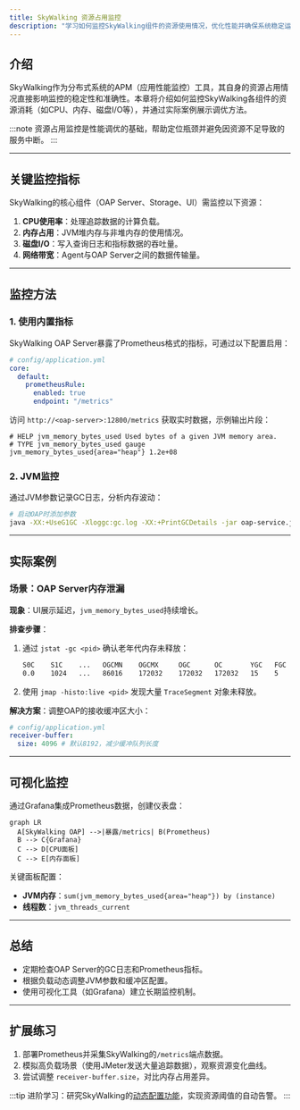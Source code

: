 ```yaml
---
title: SkyWalking 资源占用监控
description: "学习如何监控SkyWalking组件的资源使用情况，优化性能并确保系统稳定运行。"
---
```


## 介绍

SkyWalking作为分布式系统的APM（应用性能监控）工具，其自身的资源占用情况直接影响监控的稳定性和准确性。本章将介绍如何监控SkyWalking各组件的资源消耗（如CPU、内存、磁盘I/O等），并通过实际案例展示调优方法。

:::note
资源占用监控是性能调优的基础，帮助定位瓶颈并避免因资源不足导致的服务中断。
:::

---

## 关键监控指标

SkyWalking的核心组件（OAP Server、Storage、UI）需监控以下资源：

1. **CPU使用率**：处理追踪数据的计算负载。
2. **内存占用**：JVM堆内存与非堆内存的使用情况。
3. **磁盘I/O**：写入查询日志和指标数据的吞吐量。
4. **网络带宽**：Agent与OAP Server之间的数据传输量。

---

## 监控方法

### 1. 使用内置指标
SkyWalking OAP Server暴露了Prometheus格式的指标，可通过以下配置启用：

```yaml
# config/application.yml
core:
  default:
    prometheusRule:
      enabled: true
      endpoint: "/metrics"
```

访问 `http://<oap-server>:12800/metrics` 获取实时数据，示例输出片段：
```text
# HELP jvm_memory_bytes_used Used bytes of a given JVM memory area.
# TYPE jvm_memory_bytes_used gauge
jvm_memory_bytes_used{area="heap"} 1.2e+08
```

### 2. JVM监控
通过JVM参数记录GC日志，分析内存波动：
```bash
# 启动OAP时添加参数
java -XX:+UseG1GC -Xloggc:gc.log -XX:+PrintGCDetails -jar oap-service.jar
```

---

## 实际案例

### 场景：OAP Server内存泄漏
**现象**：UI展示延迟，`jvm_memory_bytes_used`持续增长。

**排查步骤**：
1. 通过 `jstat -gc <pid>` 确认老年代内存未释放：
   ```bash
   S0C    S1C    ...   OGCMN    OGCMX     OGC      OC       YGC   FGC
   0.0    1024   ...   86016    172032    172032   172032   15    5
   ```
2. 使用 `jmap -histo:live <pid>` 发现大量 `TraceSegment` 对象未释放。

**解决方案**：调整OAP的接收缓冲区大小：
```yaml
# config/application.yml
receiver-buffer:
  size: 4096 # 默认8192，减少缓冲队列长度
```

---

## 可视化监控

通过Grafana集成Prometheus数据，创建仪表盘：

```mermaid
graph LR
  A[SkyWalking OAP] -->|暴露/metrics| B(Prometheus)
  B --> C{Grafana}
  C --> D[CPU面板]
  C --> E[内存面板]
```

关键面板配置：
- **JVM内存**：`sum(jvm_memory_bytes_used{area="heap"}) by (instance)`
- **线程数**：`jvm_threads_current`

---

## 总结

- 定期检查OAP Server的GC日志和Prometheus指标。
- 根据负载动态调整JVM参数和缓冲区配置。
- 使用可视化工具（如Grafana）建立长期监控机制。

---

## 扩展练习

1. 部署Prometheus并采集SkyWalking的`/metrics`端点数据。
2. 模拟高负载场景（使用JMeter发送大量追踪数据），观察资源变化曲线。
3. 尝试调整 `receiver-buffer.size`，对比内存占用差异。

:::tip
进阶学习：研究SkyWalking的[动态配置功能](https://skywalking.apache.org/docs/)，实现资源阈值的自动告警。
:::